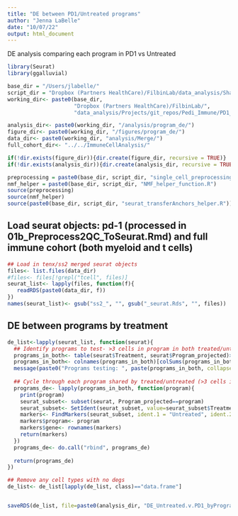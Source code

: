 ```yaml
---
title: "DE between PD1/Untreated programs"
author: "Jenna LaBelle"
date: "10/07/22"
output: html_document
---
```


DE analysis comparing each program in PD1 vs Untreated

```r
library(Seurat) 
library(ggalluvial)

base_dir = "/Users/jlabelle/"
script_dir = "Dropbox (Partners HealthCare)/FilbinLab/data_analysis/Shared/Scripts/"
working_dir<- paste0(base_dir, 
                     "Dropbox (Partners HealthCare)/FilbinLab/",
                     "data_analysis/Projects/git_repos/Pedi_Immune/PD1_Treat/01a_SS2/Immune/")

analysis_dir<- paste0(working_dir, "/analysis/program_de/")
figure_dir<- paste0(working_dir, "/figures/program_de/")
data_dir<- paste0(working_dir, "analysis/Merge/")
full_cohort_dir<- "../../ImmuneCellAnalysis/"

if(!dir.exists(figure_dir)){dir.create(figure_dir, recursive = TRUE)}
if(!dir.exists(analysis_dir)){dir.create(analysis_dir, recursive = TRUE)}

preprocessing = paste0(base_dir, script_dir, "single_cell_preprocessing_helper_functions.R")
nmf_helper = paste0(base_dir, script_dir, "NMF_helper_function.R")
source(preprocessing)
source(nmf_helper)
source(paste0(base_dir, script_dir, "seurat_transferAnchors_helper.R"))

```


## Load seurat objects: pd-1 (processed in 01b_Preprocess2QC_ToSeurat.Rmd) and full immune cohort (both myeloid and t cells)

```r
## Load in tenx/ss2 merged seurat objects
files<- list.files(data_dir)
#files<- files[!grepl("tcell", files)]
seurat_list<- lapply(files, function(f){
   readRDS(paste0(data_dir, f))
})
names(seurat_list)<- gsub("ss2_", "", gsub("_seurat.Rds", "", files))
```



## DE between programs by treatment
```r

de_list<-lapply(seurat_list, function(seurat){
  ## Identify programs to test- >3 cells in program in both treated/untreated
  programs_in_both<- table(seurat$Treatment, seurat$Program_projected)>3
  programs_in_both<- colnames(programs_in_both)[colSums(programs_in_both)==2]
  message(paste0("Programs testing: ", paste(programs_in_both, collapse = ", ")))
  
  ## Cycle through each program shared by treated/untreated (>3 cells in program)
  programs_de<- lapply(programs_in_both, function(program){
    print(program)
    seurat_subset<- subset(seurat, Program_projected==program)
    seurat_subset<- SetIdent(seurat_subset, value=seurat_subset$Treatment)
    markers<- FindMarkers(seurat_subset, ident.1 = "Untreated", ident.2="PD1")
    markers$program<- program
    markers$gene<- rownames(markers)
    return(markers)
  })
  programs_de<- do.call("rbind", programs_de)
  
  return(programs_de)
})

## Remove any cell types with no degs
de_list<- de_list[lapply(de_list, class)=="data.frame"]


saveRDS(de_list, file=paste0(analysis_dir, "DE_Untreated.v.PD1_byProgram.Rds"))
  
```



